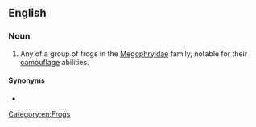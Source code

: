 ==English==
{{wikipedia|Megophryidae}}

===Noun===
{{en-noun}}

# Any of a group of frogs in the [[Megophryidae]] family, notable for their [[camouflage]] abilities.

====Synonyms====
* {{vern|short-legged toad}}

[[Category:en:Frogs]]